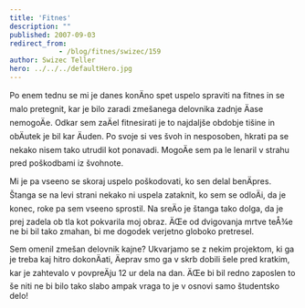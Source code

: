 ```yaml
---
title: 'Fitnes'
description: ""
published: 2007-09-03
redirect_from: 
            - /blog/fitnes/swizec/159
author: Swizec Teller
hero: ../../../defaultHero.jpg
---
```

Po enem tednu se mi je danes konÄno spet uspelo spraviti na fitnes in se malo pretegnit, kar je bilo zaradi zmešanega delovnika zadnje Äase nemogoÄe. Odkar sem zaÄel fitnesirati je to najdaljše obdobje tišine in obÄutek je bil kar Äuden. Po svoje si ves švoh in nesposoben, hkrati pa se nekako nisem tako utrudil kot ponavadi. MogoÄe sem pa le lenaril v strahu pred poškodbami iz švohnote.

Mi je pa vseeno se skoraj uspelo poškodovati, ko sen delal benÄpres. Štanga se na levi strani nekako ni uspela zataknit, ko sem se odloÄi, da je konec, roke pa sem vseeno sprostil. Na sreÄo je štanga tako dolga, da je prej zadela ob tla kot pokvarila moj obraz. ÄŒe od dvigovanja mrtve teÅ¾e ne bi bil tako zmahan, bi me dogodek verjetno globoko pretresel.

Sem omenil zmešan delovnik kajne? Ukvarjamo se z nekim projektom, ki ga je treba kaj hitro dokonÄati, Äeprav smo ga v skrb dobili šele pred kratkim, kar je zahtevalo v povpreÄju 12 ur dela na dan. ÄŒe bi bil redno zaposlen to še niti ne bi bilo tako slabo ampak vraga to je v osnovi samo študentsko delo!